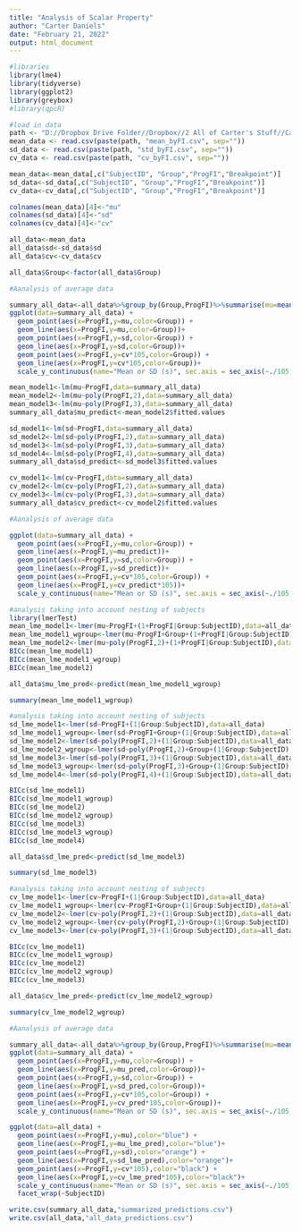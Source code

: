 ---
title: "Analysis of Scalar Property"
author: "Carter Daniels"
date: "February 21, 2022"
output: html_document
---

```{r}
#libraries
library(lme4)
library(tidyverse)
library(ggplot2)
library(greybox)
#library(qpcR)

```

```{r}
#load in data
path <- "D://Dropbox Drive Folder//Dropbox//2 All of Carter's Stuff//Carter Local//Jupyter Lab//"
mean_data <- read.csv(paste(path, "mean_byFI.csv", sep=""))
sd_data <- read.csv(paste(path, "std_byFI.csv", sep=""))
cv_data <- read.csv(paste(path, "cv_byFI.csv", sep=""))

mean_data<-mean_data[,c("SubjectID", "Group","ProgFI","Breakpoint")]
sd_data<-sd_data[,c("SubjectID", "Group","ProgFI","Breakpoint")]
cv_data<-cv_data[,c("SubjectID", "Group","ProgFI","Breakpoint")]

colnames(mean_data)[4]<-"mu"
colnames(sd_data)[4]<-"sd"
colnames(cv_data)[4]<-"cv"

all_data<-mean_data
all_data$sd<-sd_data$sd
all_data$cv<-cv_data$cv

all_data$Group<-factor(all_data$Group)

```

```{r}
#Aanalysis of average data

summary_all_data<-all_data%>%group_by(Group,ProgFI)%>%summarise(mu=mean(mu),sd=mean(sd),cv=mean(cv))
ggplot(data=summary_all_data) + 
  geom_point(aes(x=ProgFI,y=mu,color=Group)) + 
  geom_line(aes(x=ProgFI,y=mu,color=Group))+
  geom_point(aes(x=ProgFI,y=sd,color=Group)) + 
  geom_line(aes(x=ProgFI,y=sd,color=Group))+
  geom_point(aes(x=ProgFI,y=cv*105,color=Group)) + 
  geom_line(aes(x=ProgFI,y=cv*105,color=Group))+
  scale_y_continuous(name="Mean or SD (s)", sec.axis = sec_axis(~./105,name="CV"))


```

```{r}
mean_model1<-lm(mu~ProgFI,data=summary_all_data)
mean_model2<-lm(mu~poly(ProgFI,2),data=summary_all_data)
mean_model3<-lm(mu~poly(ProgFI,3),data=summary_all_data)
summary_all_data$mu_predict<-mean_model2$fitted.values


```

```{r}
sd_model1<-lm(sd~ProgFI,data=summary_all_data)
sd_model2<-lm(sd~poly(ProgFI,2),data=summary_all_data)
sd_model3<-lm(sd~poly(ProgFI,3),data=summary_all_data)
sd_model4<-lm(sd~poly(ProgFI,4),data=summary_all_data)
summary_all_data$sd_predict<-sd_model3$fitted.values

```

```{r}
cv_model1<-lm(cv~ProgFI,data=summary_all_data)
cv_model2<-lm(cv~poly(ProgFI,2),data=summary_all_data)
cv_model3<-lm(cv~poly(ProgFI,3),data=summary_all_data)
summary_all_data$cv_predict<-cv_model2$fitted.values

```


```{r}
#Aanalysis of average data

ggplot(data=summary_all_data) + 
  geom_point(aes(x=ProgFI,y=mu,color=Group)) + 
  geom_line(aes(x=ProgFI,y=mu_predict))+
  geom_point(aes(x=ProgFI,y=sd,color=Group)) + 
  geom_line(aes(x=ProgFI,y=sd_predict))+
  geom_point(aes(x=ProgFI,y=cv*105,color=Group)) + 
  geom_line(aes(x=ProgFI,y=cv_predict*105))+
  scale_y_continuous(name="Mean or SD (s)", sec.axis = sec_axis(~./105,name="CV"))


```

```{r}
#analysis taking into account nesting of subjects
library(lmerTest)
mean_lme_model1<-lmer(mu~ProgFI+(1+ProgFI|Group:SubjectID),data=all_data)
mean_lme_model1_wgroup<-lmer(mu~ProgFI+Group+(1+ProgFI|Group:SubjectID),data=all_data) #did not converge
mean_lme_model2<-lmer(mu~poly(ProgFI,2)+(1+ProgFI|Group:SubjectID),data=all_data) # did not converge
BICc(mean_lme_model1)
BICc(mean_lme_model1_wgroup)
BICc(mean_lme_model2)

all_data$mu_lme_pred<-predict(mean_lme_model1_wgroup)

summary(mean_lme_model1_wgroup)

```


```{r}
#analysis taking into account nesting of subjects
sd_lme_model1<-lmer(sd~ProgFI+(1|Group:SubjectID),data=all_data)
sd_lme_model1_wgroup<-lmer(sd~ProgFI+Group+(1|Group:SubjectID),data=all_data)
sd_lme_model2<-lmer(sd~poly(ProgFI,2)+(1|Group:SubjectID),data=all_data)
sd_lme_model2_wgroup<-lmer(sd~poly(ProgFI,2)+Group+(1|Group:SubjectID),data=all_data)
sd_lme_model3<-lmer(sd~poly(ProgFI,3)+(1|Group:SubjectID),data=all_data)
sd_lme_model3_wgroup<-lmer(sd~poly(ProgFI,3)+Group+(1|Group:SubjectID),data=all_data)
sd_lme_model4<-lmer(sd~poly(ProgFI,4)+(1|Group:SubjectID),data=all_data)

BICc(sd_lme_model1)
BICc(sd_lme_model1_wgroup)
BICc(sd_lme_model2)
BICc(sd_lme_model2_wgroup)
BICc(sd_lme_model3)
BICc(sd_lme_model3_wgroup)
BICc(sd_lme_model4)

all_data$sd_lme_pred<-predict(sd_lme_model3)

summary(sd_lme_model3)


```

```{r}
#analysis taking into account nesting of subjects
cv_lme_model1<-lmer(cv~ProgFI+(1|Group:SubjectID),data=all_data)
cv_lme_model1_wgroup<-lmer(cv~ProgFI+Group+(1|Group:SubjectID),data=all_data)
cv_lme_model2<-lmer(cv~poly(ProgFI,2)+(1|Group:SubjectID),data=all_data)
cv_lme_model2_wgroup<-lmer(cv~poly(ProgFI,2)+Group+(1|Group:SubjectID),data=all_data)
cv_lme_model3<-lmer(cv~poly(ProgFI,3)+(1|Group:SubjectID),data=all_data)

BICc(cv_lme_model1)
BICc(cv_lme_model1_wgroup)
BICc(cv_lme_model2)
BICc(cv_lme_model2_wgroup)
BICc(cv_lme_model3)

all_data$cv_lme_pred<-predict(cv_lme_model2_wgroup)

summary(cv_lme_model2_wgroup)


```

```{r}
#Aanalysis of average data

summary_all_data<-all_data%>%group_by(Group,ProgFI)%>%summarise(mu=mean(mu),sd=mean(sd),cv=mean(cv),mu_pred=mean(mu_lme_pred),sd_pred=mean(sd_lme_pred), cv_pred=mean(cv_lme_pred))
ggplot(data=summary_all_data) + 
  geom_point(aes(x=ProgFI,y=mu,color=Group)) + 
  geom_line(aes(x=ProgFI,y=mu_pred,color=Group))+
  geom_point(aes(x=ProgFI,y=sd,color=Group)) + 
  geom_line(aes(x=ProgFI,y=sd_pred,color=Group))+
  geom_point(aes(x=ProgFI,y=cv*105,color=Group)) + 
  geom_line(aes(x=ProgFI,y=cv_pred*105,color=Group))+
  scale_y_continuous(name="Mean or SD (s)", sec.axis = sec_axis(~./105,name="CV"))


```

```{r, fig.width=24, fig.height=24}

ggplot(data=all_data) + 
  geom_point(aes(x=ProgFI,y=mu),color="blue") + 
  geom_line(aes(x=ProgFI,y=mu_lme_pred),color="blue")+
  geom_point(aes(x=ProgFI,y=sd),color="orange") + 
  geom_line(aes(x=ProgFI,y=sd_lme_pred),color="orange")+
  geom_point(aes(x=ProgFI,y=cv*105),color="black") + 
  geom_line(aes(x=ProgFI,y=cv_lme_pred*105),color="black")+
  scale_y_continuous(name="Mean or SD (s)", sec.axis = sec_axis(~./105,name="CV")) +
  facet_wrap(~SubjectID)
```

```{r}
write.csv(summary_all_data,"summarized_predictions.csv")
write.csv(all_data,"all_data_predictions.csv")

```
